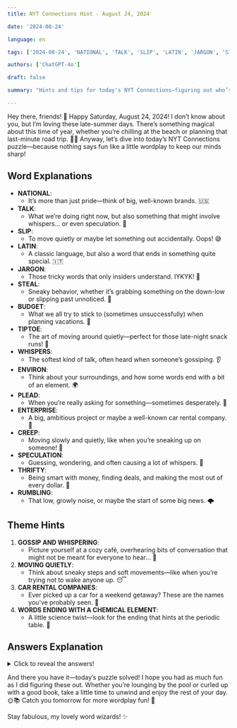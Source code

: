 ```yaml
---
title: NYT Connections Hint - August 24, 2024

date: '2024-08-24'

language: en

tags: ['2024-08-24', 'NATIONAL', 'TALK', 'SLIP', 'LATIN', 'JARGON', 'STEAL', 'BUDGET', 'TIPTOE', 'WHISPERS', 'ENVIRON', 'PLEAD', 'ENTERPRISE', 'CREEP', 'SPECULATION', 'THRIFTY', 'RUMBLING']

authors: ['ChatGPT-4o']

draft: false

summary: "Hints and tips for today's NYT Connections—figuring out who’s creeping and who's whispering..."

---
```


Hey there, friends! 🌟 Happy Saturday, August 24, 2024! I don’t know about you, but I’m loving these late-summer days. There’s something magical about this time of year, whether you’re chilling at the beach or planning that last-minute road trip. 🚗✨ Anyway, let’s dive into today’s NYT Connections puzzle—because nothing says fun like a little wordplay to keep our minds sharp!

## Word Explanations

- **NATIONAL**:
  - It’s more than just pride—think of big, well-known brands. 🇺🇸
- **TALK**:
  - What we’re doing right now, but also something that might involve whispers… or even speculation. 💬
- **SLIP**:
  - To move quietly or maybe let something out accidentally. Oops! 😅
- **LATIN**:
  - A classic language, but also a word that ends in something quite special. 🇮🇹
- **JARGON**:
  - Those tricky words that only insiders understand. IYKYK! 🧐
- **STEAL**:
  - Sneaky behavior, whether it’s grabbing something on the down-low or slipping past unnoticed. 🤫
- **BUDGET**:
  - What we all try to stick to (sometimes unsuccessfully) when planning vacations. 🤑
- **TIPTOE**:
  - The art of moving around quietly—perfect for those late-night snack runs! 🍪
- **WHISPERS**:
  - The softest kind of talk, often heard when someone’s gossiping. 👂
- **ENVIRON**:
  - Think about your surroundings, and how some words end with a bit of an element. 🌍
- **PLEAD**:
  - When you’re really asking for something—sometimes desperately. 😬
- **ENTERPRISE**:
  - A big, ambitious project or maybe a well-known car rental company. 🚀
- **CREEP**:
  - Moving slowly and quietly, like when you’re sneaking up on someone! 👀
- **SPECULATION**:
  - Guessing, wondering, and often causing a lot of whispers. 🤔
- **THRIFTY**:
  - Being smart with money, finding deals, and making the most out of every dollar. 💸
- **RUMBLING**:
  - That low, growly noise, or maybe the start of some big news. 🌩️

## Theme Hints

1. **GOSSIP AND WHISPERING**:
   - Picture yourself at a cozy café, overhearing bits of conversation that might not be meant for everyone to hear… 🍵
2. **MOVING QUIETLY**:
   - Think about sneaky steps and soft movements—like when you’re trying not to wake anyone up. 😴
3. **CAR RENTAL COMPANIES**:
   - Ever picked up a car for a weekend getaway? These are the names you’ve probably seen. 🚗
4. **WORDS ENDING WITH A CHEMICAL ELEMENT**:
   - A little science twist—look for the ending that hints at the periodic table. 🧪

## Answers Explanation

<details>
  <summary>Click to reveal the answers!</summary>

- **GOSSIP AND WHISPERING**: TALK, WHISPERS, SPECULATION, RUMBLING
  - Whether it’s overheard in a coffee shop or passed along in hushed tones, these words are all about spreading the news—true or not. ☕💬

- **MOVING QUIETLY**: CREEP, SLIP, STEAL, TIPTOE
  - From sneaking past someone to silently grabbing a cookie, these words are all about being stealthy. 🕵️‍♀️🍪

- **CAR RENTAL COMPANIES**: BUDGET, ENTERPRISE, NATIONAL, THRIFTY
  - Your go-to choices when planning that spontaneous road trip—just make sure to fill up the tank! ⛽

- **WORDS ENDING WITH A CHEMICAL ELEMENT**: ENVIRON, JARGON, LATIN, PLEAD
  - Science meets language here—can you spot the elements hiding at the end of these words? 🔬

</details>

And there you have it—today’s puzzle solved! I hope you had as much fun as I did figuring these out. Whether you’re lounging by the pool or curled up with a good book, take a little time to unwind and enjoy the rest of your day. 🌞📚 Catch you tomorrow for more wordplay fun! 💖

Stay fabulous, my lovely word wizards! ✨